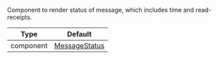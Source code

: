 Component to render status of message, which includes time and read-receipts.

| Type | Default |
| - | - |
| component | [MessageStatus](/reactnative/ui-components/message-status) |
